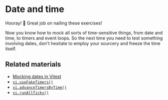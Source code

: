 # Date and time

<EpicVideo url="https://www.epicweb.dev/workshops/mocking-techniques-in-vitest/date-and-time/recap-of-date-and-time" />

Hooray! 🥳 Great job on nailing these exercises!

Now you know how to mock all sorts of time-sensitive things, from date and time, to timers and event loops. So the next time you need to test something involving dates, don't hesitate to employ your sourcery and freeze the time itself.

## Related materials

- [Mocking dates in Vitest](https://vitest.dev/guide/mocking.html#dates)
- [`vi.useFakeTimers()`](https://vitest.dev/api/vi.html#vi-usefaketimers)
- [`vi.advanceTimersByTime()`](https://vitest.dev/api/vi.html#vi-advancetimersbytime)
- [`vi.runAllTicks()`](https://vitest.dev/api/vi.html#vi-runallticks)
